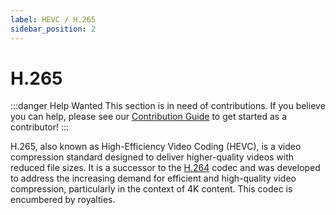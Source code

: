 ```yaml
---
label: HEVC / H.265
sidebar_position: 2
---
```


# H.265

:::danger Help Wanted
This section is in need of contributions. If you believe you can help, please see our [Contribution Guide](../contribution-guide.mdx) to get started as a contributor!
:::

H.265, also known as High-Efficiency Video Coding (HEVC), is a video compression standard designed to deliver higher-quality videos with reduced file sizes. It is a successor to the [H.264](../video/AVC.mdx) codec and was developed to address the increasing demand for efficient and high-quality video compression, particularly in the context of 4K content. This codec is encumbered by royalties.